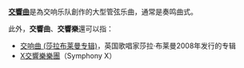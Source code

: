 '''[[交響曲|交響曲]]'''是為交响乐队創作的大型管弦乐曲，通常是奏鸣曲式。

此外，'''交響曲'''、'''交響樂'''還可以指：

* [[交响曲_(莎拉布莱曼专辑)|交响曲 (莎拉布莱曼专辑)]]，英国歌唱家莎拉·布莱曼2008年发行的专辑
* [[X交響樂樂團|X交響樂樂團]]（Symphony X）

{{disambig|Cat=三字消歧义|J交}}